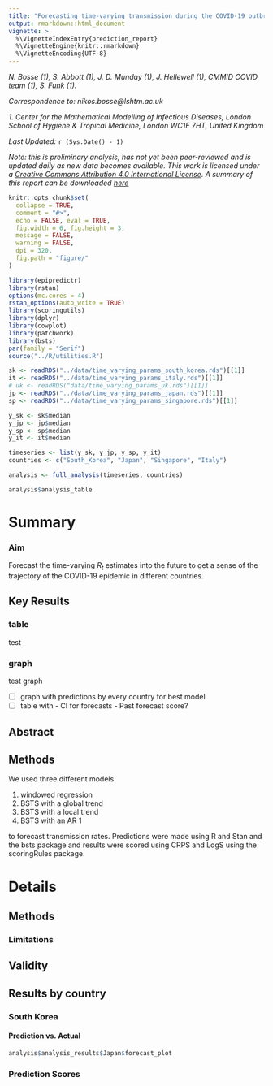 ```yaml
---
title: "Forecasting time-varying transmission during the COVID-19 outbreak"
output: rmarkdown::html_document
vignette: >
  %\VignetteIndexEntry{prediction_report}
  %\VignetteEngine{knitr::rmarkdown}
  %\VignetteEncoding{UTF-8}
---
```


*N. Bosse (1), S. Abbott (1), J. D. Munday (1), J. Hellewell (1), CMMID COVID team (1), S. Funk (1).*

*Correspondence to: nikos.bosse@lshtm.ac.uk* 

*1. Center for the Mathematical Modelling of Infectious Diseases, London School of Hygiene & Tropical Medicine, London WC1E 7HT, United Kingdom*

*Last Updated:* `r (Sys.Date() - 1)`

*Note: this is preliminary analysis, has not yet been peer-reviewed and is updated daily as new data becomes available. This work is licensed under a [Creative Commons Attribution 4.0 International License](https://creativecommons.org/licenses/by/4.0/). A summary of this report can be downloaded [here](https://cmmid.github.io/topics/covid19/current-patterns-transmission/reports/global-time-varying-transmission/summary.pdf)*




```r
knitr::opts_chunk$set(
  collapse = TRUE,
  comment = "#>", 
  echo = FALSE, eval = TRUE,
  fig.width = 6, fig.height = 3,
  message = FALSE,
  warning = FALSE,
  dpi = 320,
  fig.path = "figure/"
)
```

```r
library(epipredictr)
library(rstan)
options(mc.cores = 4)
rstan_options(auto_write = TRUE)
library(scoringutils)
library(dplyr)
library(cowplot)
library(patchwork)
library(bsts)
par(family = "Serif")
source("../R/utilities.R")
```


```r

sk <- readRDS("../data/time_varying_params_south_korea.rds")[[1]]
it <- readRDS("../data/time_varying_params_italy.rds")[[1]]
# uk <- readRDS("data/time_varying_params_uk.rds")[[1]]
jp <- readRDS("../data/time_varying_params_japan.rds")[[1]]
sp <- readRDS("../data/time_varying_params_singapore.rds")[[1]]

y_sk <- sk$median
y_jp <- jp$median
y_sp <- sp$median
y_it <- it$median
```

```r
timeseries <- list(y_sk, y_jp, y_sp, y_it)
countries <- c("South_Korea", "Japan", "Singapore", "Italy")

analysis <- full_analysis(timeseries, countries)

analysis$analysis_table

```



# Summary {.tabset}

### Aim
Forecast the time-varying $R_t$ estimates into the future to get a sense of the trajectory of the COVID-19 epidemic in different countries. 

## Key Results {.tabset}

### table
test

### graph
test graph

-	[ ] graph with predictions by every country for best model
-	[ ] table with 
		- CI for forecasts
		- Past forecast score? 

## Abstract

## Methods
We used three different models

1. windowed regression
2. BSTS with a global trend
3. BSTS with a local trend
4. BSTS with an AR 1

to forecast transmission rates. Predictions were made using R and Stan and the 
bsts package and results were scored using CRPS and LogS using the scoringRules 
package. 


# Details {.tabset}

## Methods {.tabset}

### Limitations

## Validity

## Results by country {.tabset}

### South Korea {.tabset}

#### Prediction vs. Actual

```r
analysis$analysis_results$Japan$forecast_plot

```

### Prediction Scores

